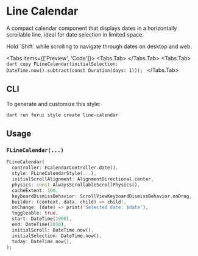 
# Line Calendar

A compact calendar component that displays dates in a horizontally scrollable line, ideal for date selection in limited space.

<LinkBadgeGroup>
  <LinkBadge label="API Reference" href="https://pub.dev/documentation/forui/latest/forui.widgets.line_calendar/"/>
</LinkBadgeGroup>

<Callout type="info">
  Hold `Shift` while scrolling to navigate through dates on desktop and web.
</Callout>

<Tabs items={['Preview', 'Code']}>
    <Tabs.Tab>
        <Widget name='line-calendar' query={{}} height={200}/>
    </Tabs.Tab>
    <Tabs.Tab>
        ```dart copy
        FLineCalendar(initialSelection: DateTime.now().subtract(const Duration(days: 1)));
        ```
    </Tabs.Tab>
</Tabs>

## CLI

To generate and customize this style:

```shell copy
dart run forui style create line-calendar
```

## Usage

### `FLineCalendar(...)`

```dart copy
FLineCalendar(
  controller: FCalendarController.date(),
  style: FLineCalendarStyle(...),
  initialScrollAlignment: AlignmentDirectional.center,
  physics: const AlwaysScrollableScrollPhysics(),
  cacheExtent: 100,
  keyboardDismissBehavior: ScrollViewKeyboardDismissBehavior.onDrag,
  builder: (context, data, child) => child!,
  onChange: (date) => print('Selected date: $date'),
  toggleable: true,
  start: DateTime(1900),
  end: DateTime(2050),
  initialScroll: DateTime.now(),
  initialSelection: DateTime.now(),
  today: DateTime.now(),
);
```
